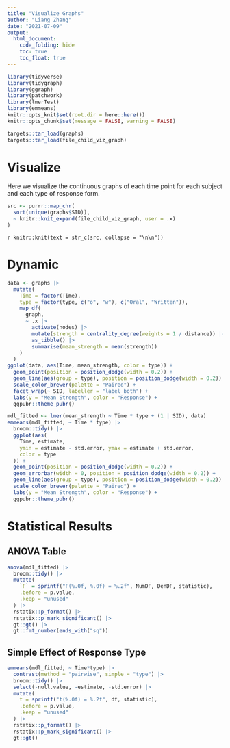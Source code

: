 ```yaml
---
title: "Visualize Graphs"
author: "Liang Zhang"
date: "2021-07-09"
output:
  html_document:
    code_folding: hide
    toc: true
    toc_float: true
---
```


```r
library(tidyverse)
library(tidygraph)
library(ggraph)
library(patchwork)
library(lmerTest)
library(emmeans)
knitr::opts_knit$set(root.dir = here::here())
knitr::opts_chunk$set(message = FALSE, warning = FALSE)
```

```r
targets::tar_load(graphs)
targets::tar_load(file_child_viz_graph)
```

# Visualize

Here we visualize the continuous graphs of each time point for each subject and each type of response form.

```r
src <- purrr::map_chr(
  sort(unique(graphs$SID)),
  ~ knitr::knit_expand(file_child_viz_graph, user = .x)
)
```

`r knitr::knit(text = str_c(src, collapse = "\n\n"))`

# Dynamic

```r
data <- graphs |>
  mutate(
    Time = factor(Time),
    type = factor(type, c("o", "w"), c("Oral", "Written")),
    map_df(
      graph,
      ~ .x |>
        activate(nodes) |>
        mutate(strength = centrality_degree(weights = 1 / distance)) |>
        as_tibble() |>
        summarise(mean_strength = mean(strength))
    )
  )
ggplot(data, aes(Time, mean_strength, color = type)) +
  geom_point(position = position_dodge(width = 0.2)) +
  geom_line(aes(group = type), position = position_dodge(width = 0.2)) +
  scale_color_brewer(palette = "Paired") +
  facet_wrap(~ SID, labeller = "label_both") +
  labs(y = "Mean Strength", color = "Response") +
  ggpubr::theme_pubr()
```

```r
mdl_fitted <- lmer(mean_strength ~ Time * type + (1 | SID), data)
emmeans(mdl_fitted, ~ Time * type) |>
  broom::tidy() |>
  ggplot(aes(
    Time, estimate,
    ymin = estimate - std.error, ymax = estimate + std.error,
    color = type
  )) +
  geom_point(position = position_dodge(width = 0.2)) +
  geom_errorbar(width = 0, position = position_dodge(width = 0.2)) +
  geom_line(aes(group = type), position = position_dodge(width = 0.2)) +
  scale_color_brewer(palette = "Paired") +
  labs(y = "Mean Strength", color = "Response") +
  ggpubr::theme_pubr()
```

# Statistical Results

## ANOVA Table

```r
anova(mdl_fitted) |>
  broom::tidy() |>
  mutate(
    `F` = sprintf("F(%.0f, %.0f) = %.2f", NumDF, DenDF, statistic),
    .before = p.value,
    .keep = "unused"
  ) |>
  rstatix::p_format() |>
  rstatix::p_mark_significant() |>
  gt::gt() |>
  gt::fmt_number(ends_with("sq"))
```

## Simple Effect of Response Type

```r
emmeans(mdl_fitted, ~ Time*type) |>
  contrast(method = "pairwise", simple = "type") |>
  broom::tidy() |>
  select(-null.value, -estimate, -std.error) |>
  mutate(
    t = sprintf("t(%.0f) = %.2f", df, statistic),
    .before = p.value,
    .keep = "unused"
  ) |>
  rstatix::p_format() |>
  rstatix::p_mark_significant() |>
  gt::gt()
```

